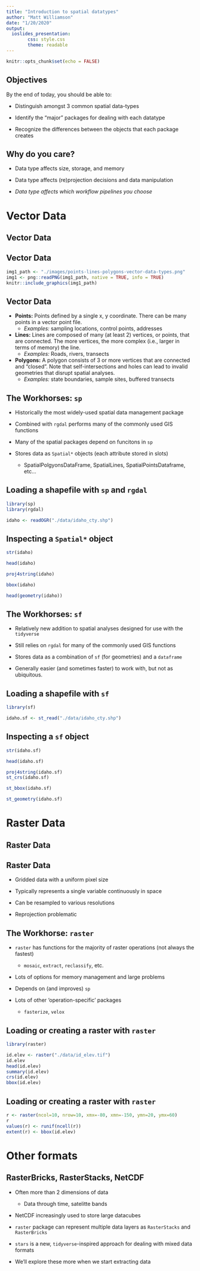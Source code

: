 ```yaml
---
title: "Introduction to spatial datatypes"
author: "Matt Williamson"
date: "1/20/2020"
output: 
  ioslides_presentation:
        css: style.css
        theme: readable
---
```

<style>
p.caption {
  font-size: 0.6em;
}
</style>

```r
knitr::opts_chunk$set(echo = FALSE)

```

## Objectives
By the end of today, you should be able to:

- Distinguish amongst 3 common spatial data-types

- Identify the "major" packages for dealing with each datatype

- Recognize the differences between the objects that each package creates

## Why do you care?

* Data type affects size, storage, and memory

* Data type affects (re)projection decisions and data manipulation

* *Data type affects which workflow pipelines you choose*

# Vector Data

## Vector Data
## Vector Data

```r
img1_path <- "./images/points-lines-polygons-vector-data-types.png"
img1 <- png::readPNG(img1_path, native = TRUE, info = TRUE)
knitr::include_graphics(img1_path)
```

## Vector Data

* **Points:** Points defined by a single x, y coordinate. There can be many points in a vector point file. 
    + *Examples:* sampling locations, control points, addresses

* **Lines:** Lines are composed of many (at least 2) vertices, or points, that are connected. The more vertices, the more complex (i.e., larger in terms of memory) the line.
    + *Examples:* Roads, rivers, transects


* **Polygons:** A polygon consists of 3 or more vertices that are connected and “closed”. Note that self-intersections and holes can lead to invalid geometries that disrupt spatial analyses.
    + *Examples:* state boundaries, sample sites, buffered transects 


## The Workhorses: `sp` 

* Historically the most widely-used spatial data management package

* Combined with `rgdal` performs many of the commonly used GIS functions

* Many of the spatial packages depend on funcitons in `sp`

* Stores data as `Spatial*` objects (each attribute stored in slots)
    - SpatialPolgyonsDataFrame, SpatialLines, SpatialPointsDataframe, etc...

## Loading a shapefile with `sp` and `rgdal`
```r
library(sp)
library(rgdal)

idaho <- readOGR("./data/idaho_cty.shp")

```

## Inspecting a `Spatial*` object

```r
str(idaho)

head(idaho)

proj4string(idaho)

bbox(idaho)

head(geometry(idaho))

```
## The Workhorses: `sf` 

* Relatively new addition to spatial analyses designed for use with the `tidyverse`

* Still relies on `rgdal` for many of the commonly used GIS functions

* Stores data as a combination of `sf` (for geometries) and a `dataframe`

* Generally easier (and sometimes faster) to work with, but not as ubiquitous.

## Loading a shapefile with `sf`
```r
library(sf)

idaho.sf <- st_read("./data/idaho_cty.shp")

```

## Inspecting a `sf` object

```r
str(idaho.sf)

head(idaho.sf)

proj4string(idaho.sf)
st_crs(idaho.sf)

st_bbox(idaho.sf)

st_geometry(idaho.sf)
```
# Raster Data
## Raster Data
## Raster Data
* Gridded data with a uniform pixel size

* Typically represents a single variable continuously in space

* Can be resampled to various resolutions

* Reprojection problematic

## The Workhorse: `raster`
* `raster` has functions for the majority of raster operations (not always the fastest)
    - `mosaic`, `extract`, `reclassify`, etc.

* Lots of options for memory management and large problems

* Depends on (and improves) `sp`

* Lots of other 'operation-specific' packages
    - `fasterize`, `velox`

## Loading or creating a raster with `raster`
```r
library(raster)

id.elev <- raster("./data/id_elev.tif")
id.elev
head(id.elev)
summary(id.elev)
crs(id.elev)
bbox(id.elev)
```

## Loading or creating a raster with `raster`
```r
r <- raster(ncol=10, nrow=10, xmx=-80, xmn=-150, ymn=20, ymx=60)
r
values(r) <- runif(ncell(r))
extent(r) <- bbox(id.elev)
```

# Other formats

## RasterBricks, RasterStacks, NetCDF

* Often more than 2 dimensions of data
    - Data through time, satelitte bands

* NetCDF increasingly used to store large datacubes

* `raster` package can represent multiple data layers as `RasterStacks` and `RasterBricks`

* `stars` is a new, `tidyverse`-inspired approach for dealing with mixed data formats

* We'll explore these more when we start extracting data